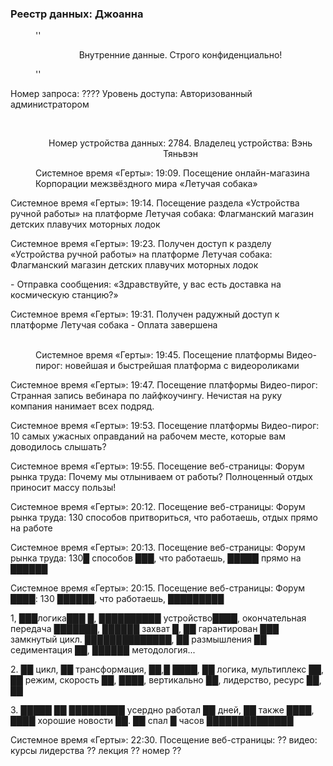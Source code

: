 ===Реестр данных: Джоанна===
:''<div align="center">Внутренние данные. Строго конфиденциально!</div>''
:
Номер запроса: ???? Уровень доступа: Авторизованный администратором
:<br /><div align="center">Номер устройства данных: 2784. Владелец устройства: Вэнь Тяньвэн</div>
:Системное время «Герты»: 19:09. Посещение онлайн-магазина Корпорации межзвёздного мира «Летучая собака»
:
Системное время «Герты»: 19:14. Посещение раздела «Устройства ручной работы» на платформе Летучая собака: Флагманский магазин детских плавучих моторных лодок
:
Системное время «Герты»: 19:23. Получен доступ к разделу «Устройства ручной работы» на платформе Летучая собака: Флагманский магазин детских плавучих моторных лодок
:
- Отправка сообщения: «Здравствуйте, у вас есть доставка на космическую станцию?»
:
Системное время «Герты»: 19:31. Получен радужный доступ к платформе Летучая собака - Оплата завершена
:<br /><div align="center">{{Цвет|Ключевой|Номер устройства данных: 17624 Владелец устройства: Джоанна}}</div>
:Системное время «Герты»: 19:45. Посещение платформы Видео-пирог: новейшая и быстрейшая платформа с видеороликами
:
Системное время «Герты»: 19:47. Посещение платформы Видео-пирог: Странная запись вебинара по лайфкоучингу. Нечистая на руку компания нанимает всех подряд.
:
Системное время «Герты»: 19:53. Посещение платформы Видео-пирог: 10 самых ужасных оправданий на рабочем месте, которые вам доводилось слышать?
:
Системное время «Герты»: 19:55. Посещение веб-страницы: Форум рынка труда: Почему мы отлыниваем от работы? Полноценный отдых приносит массу пользы!
:
Системное время «Герты»: 20:12. Посещение веб-страницы: Форум рынка труда: 130 способов притвориться, что работаешь, отдых прямо на работе
:
Системное время «Герты»: 20:13. Посещение веб-страницы: Форум рынка труда: 130█ способов ███, что работаешь, █████ прямо на ██████
:
Системное время «Герты»: 20:15. Посещение веб-страницы: Форум ████: 130 ██████, что работаешь, █████████
:
{{Цвет|Огненный| - Ошибка доступа}}
:
{{Цвет|Огненный| - Ошибка доступа}}
:
{{Цвет|Огненный| - Успешный доступ, содержимое анализируемой страницы неполное, она идентифицирована как мем-вирус, источник неизвестен}}
:
1, ███логика███ █, ██████████ устройство████, окончательная передача ███████, ██████ захват █, ██ гарантирован ███ замкнутый цикл. ██████████████, ██ размышления ██ седиментация ██, ██████ методология...
:
2. ██ цикл, ██ трансформация, ██,█ ████, ██ логика, мультиплекс ██, ██ режим, скорость ██, ████, вертикально ██, лидерство, ресурс ██, ██
:
3. █████ ██ █████████ усердно работал ██ дней, ██ также ████, ████ хорошие новости ██. ██ спал █ часов ██████████████
:
Системное время «Герты»: 22:30. Посещение веб-страницы: ?? видео: курсы лидерства ?? лекция ?? номер ??
:
{{Цвет|Огненный| - Ошибка доступа}}
:
{{Цвет|Огненный| - Успешный доступ, содержимое анализируемой страницы неполное, она идентифицирована как мем-вирус, источник неизвестен}}
